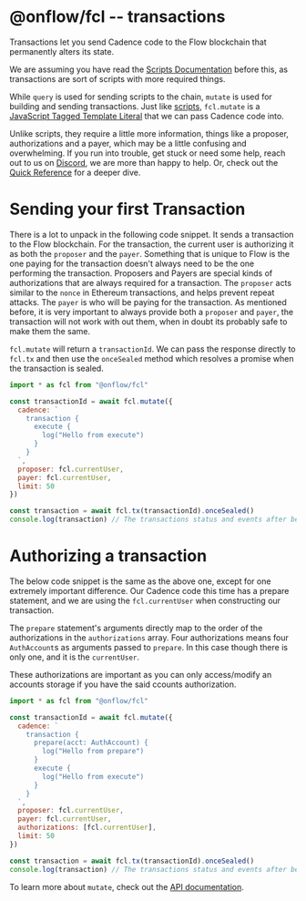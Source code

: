# @onflow/fcl -- transactions

Transactions let you send Cadence code to the Flow blockchain that permanently alters its state.

We are assuming you have read the [Scripts Documentation](../scripts) before this, as transactions are sort of scripts with more required things.

While `query` is used for sending scripts to the chain, `mutate` is used for building and sending transactions. Just like [scripts](../scripts), `fcl.mutate` is a [JavaScript Tagged Template Literal](https://styled-components.com/docs/advanced#tagged-template-literals) that we can pass Cadence code into.

Unlike scripts, they require a little more information, things like a proposer, authorizations and a payer, which may be a little confusing and overwhelming.
If you run into trouble, get stuck or need some help, reach out to us on [Discord](https://discord.gg/k6cZ7QC), we are more than happy to help. Or, check out the [Quick Reference](../api) for a deeper dive.

# Sending your first Transaction

There is a lot to unpack in the following code snippet.
It sends a transaction to the Flow blockchain. For the transaction, the current user is authorizing it as both the `proposer` and the `payer`.
Something that is unique to Flow is the one paying for the transaction doesn't always need to be the one performing the transaction.
Proposers and Payers are special kinds of authorizations that are always required for a transaction.
The `proposer` acts similar to the `nonce` in Ethereum transactions, and helps prevent repeat attacks.
The `payer` is who will be paying for the transaction.
As mentioned before, it is very important to always provide both a `proposer` and `payer`, the transaction will not work with out them, when in doubt its probably safe to make them the same.

`fcl.mutate` will return a `transactionId`. We can pass the response directly to `fcl.tx` and then use the `onceSealed` method which resolves a promise when the transaction is sealed.

```javascript
import * as fcl from "@onflow/fcl"

const transactionId = await fcl.mutate({
  cadence: `
    transaction {
      execute {
        log("Hello from execute")
      }
    }
  `,
  proposer: fcl.currentUser,
  payer: fcl.currentUser,
  limit: 50
})

const transaction = await fcl.tx(transactionId).onceSealed()
console.log(transaction) // The transactions status and events after being sealed
```

# Authorizing a transaction

The below code snippet is the same as the above one, except for one extremely important difference.
Our Cadence code this time has a prepare statement, and we are using the `fcl.currentUser` when constructing our transaction.

The `prepare` statement's arguments directly map to the order of the authorizations in the `authorizations` array.
Four authorizations means four `AuthAccount`s as arguments passed to `prepare`. In this case though there is only one, and it is the `currentUser`.

These authorizations are important as you can only access/modify an accounts storage if you have the said ccounts authorization.

```javascript
import * as fcl from "@onflow/fcl"

const transactionId = await fcl.mutate({
  cadence: `
    transaction {
      prepare(acct: AuthAccount) {
        log("Hello from prepare")
      }
      execute {
        log("Hello from execute")
      }
    }
  `,
  proposer: fcl.currentUser,
  payer: fcl.currentUser,
  authorizations: [fcl.currentUser],
  limit: 50
})

const transaction = await fcl.tx(transactionId).onceSealed()
console.log(transaction) // The transactions status and events after being sealed
```

To learn more about `mutate`, check out the [API documentation](../api).